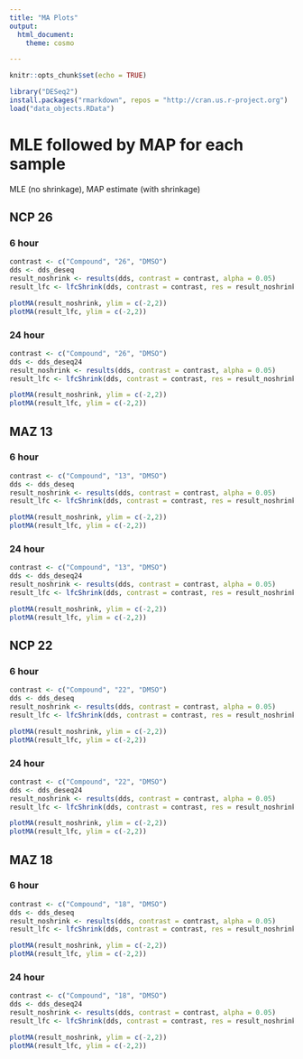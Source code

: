 ```yaml
---
title: "MA Plots"
output:
  html_document:
    theme: cosmo

---
```


```r
knitr::opts_chunk$set(echo = TRUE)
```

```r
library("DESeq2")
install.packages("rmarkdown", repos = "http://cran.us.r-project.org")
load("data_objects.RData")
```

# MLE followed by MAP for each sample
MLE (no shrinkage), MAP estimate (with shrinkage)

## NCP 26 {.tabset}
### 6 hour
```r

contrast <- c("Compound", "26", "DMSO")
dds <- dds_deseq
result_noshrink <- results(dds, contrast = contrast, alpha = 0.05)
result_lfc <- lfcShrink(dds, contrast = contrast, res = result_noshrink)

plotMA(result_noshrink, ylim = c(-2,2))
plotMA(result_lfc, ylim = c(-2,2))
```

### 24 hour
```r

contrast <- c("Compound", "26", "DMSO")
dds <- dds_deseq24
result_noshrink <- results(dds, contrast = contrast, alpha = 0.05)
result_lfc <- lfcShrink(dds, contrast = contrast, res = result_noshrink)

plotMA(result_noshrink, ylim = c(-2,2))
plotMA(result_lfc, ylim = c(-2,2))
```

## MAZ 13 {.tabset}
### 6 hour
```r

contrast <- c("Compound", "13", "DMSO")
dds <- dds_deseq
result_noshrink <- results(dds, contrast = contrast, alpha = 0.05)
result_lfc <- lfcShrink(dds, contrast = contrast, res = result_noshrink)

plotMA(result_noshrink, ylim = c(-2,2))
plotMA(result_lfc, ylim = c(-2,2))
```

### 24 hour
```r

contrast <- c("Compound", "13", "DMSO")
dds <- dds_deseq24
result_noshrink <- results(dds, contrast = contrast, alpha = 0.05)
result_lfc <- lfcShrink(dds, contrast = contrast, res = result_noshrink)

plotMA(result_noshrink, ylim = c(-2,2))
plotMA(result_lfc, ylim = c(-2,2))
```

## NCP 22 {.tabset}
### 6 hour
```r

contrast <- c("Compound", "22", "DMSO")
dds <- dds_deseq
result_noshrink <- results(dds, contrast = contrast, alpha = 0.05)
result_lfc <- lfcShrink(dds, contrast = contrast, res = result_noshrink)

plotMA(result_noshrink, ylim = c(-2,2))
plotMA(result_lfc, ylim = c(-2,2))
```

### 24 hour
```r

contrast <- c("Compound", "22", "DMSO")
dds <- dds_deseq24
result_noshrink <- results(dds, contrast = contrast, alpha = 0.05)
result_lfc <- lfcShrink(dds, contrast = contrast, res = result_noshrink)

plotMA(result_noshrink, ylim = c(-2,2))
plotMA(result_lfc, ylim = c(-2,2))
```

## MAZ 18 {.tabset} 
### 6 hour
```r

contrast <- c("Compound", "18", "DMSO")
dds <- dds_deseq
result_noshrink <- results(dds, contrast = contrast, alpha = 0.05)
result_lfc <- lfcShrink(dds, contrast = contrast, res = result_noshrink)

plotMA(result_noshrink, ylim = c(-2,2))
plotMA(result_lfc, ylim = c(-2,2))
```

### 24 hour
```r

contrast <- c("Compound", "18", "DMSO")
dds <- dds_deseq24
result_noshrink <- results(dds, contrast = contrast, alpha = 0.05)
result_lfc <- lfcShrink(dds, contrast = contrast, res = result_noshrink)

plotMA(result_noshrink, ylim = c(-2,2))
plotMA(result_lfc, ylim = c(-2,2))
```